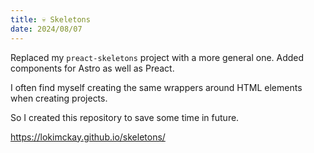 ---
title: 💀 Skeletons
date: 2024/08/07
---


<Github id="lokimckay/skeletons" />

Replaced my `preact-skeletons` project with a more general one. Added components for Astro as well as Preact.

I often find myself creating the same wrappers around HTML elements when creating projects.

So I created this repository to save some time in future.

https://lokimckay.github.io/skeletons/
